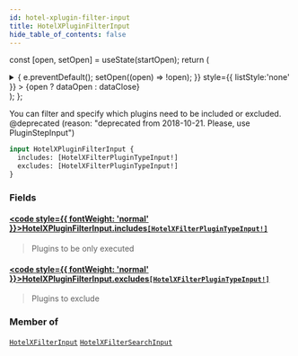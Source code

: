 ```yaml
---
id: hotel-xplugin-filter-input
title: HotelXPluginFilterInput
hide_table_of_contents: false
---
```






const [open, setOpen] = useState(startOpen);
return (
<details {...(open ? { open: true } : {})} className="details" style={{ border:'none', boxShadow:'none', background:'var(--ifm-background-color)' }}>
<summary
onClick={(e) => {
e.preventDefault();
setOpen((open) => !open);
}}
style={{ listStyle:'none' }} >
{open ? dataOpen : dataClose}
</summary>
{open && children}
</details>
);
};

You can filter and specify which plugins need to be included or excluded.
@deprecated (reason: "deprecated from 2018-10-21. Please, use PluginStepInput")

```graphql
input HotelXPluginFilterInput {
  includes: [HotelXFilterPluginTypeInput!]
  excludes: [HotelXFilterPluginTypeInput!]
}
```

### Fields

#### [<code style={{ fontWeight: 'normal' }}>HotelXPluginFilterInput.<b>includes</b></code>](#)<Bullet />[`[HotelXFilterPluginTypeInput!]`](/api/inputs/hotel-xfilter-plugin-type-input) <Badge class="badge badge--secondary" text="list"/> <Badge class="badge badge--secondary" text="input"/>

> Plugins to be only executed

#### [<code style={{ fontWeight: 'normal' }}>HotelXPluginFilterInput.<b>excludes</b></code>](#)<Bullet />[`[HotelXFilterPluginTypeInput!]`](/api/inputs/hotel-xfilter-plugin-type-input) <Badge class="badge badge--secondary" text="list"/> <Badge class="badge badge--secondary" text="input"/>

> Plugins to exclude

### Member of

[`HotelXFilterInput`](/api/inputs/hotel-xfilter-input) <Badge class="badge badge--secondary" text="input"/><Bullet />[`HotelXFilterSearchInput`](/api/inputs/hotel-xfilter-search-input) <Badge class="badge badge--secondary" text="input"/>
